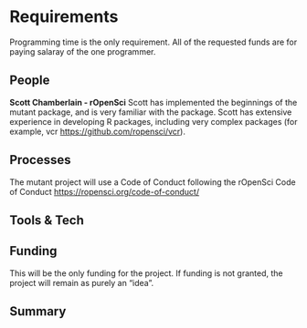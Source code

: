 # Requirements
<!-- 
An idea of what is required to make the project actually happen
-->

Programming time is the only requirement. All of the requested funds are for paying salaray of the one programmer.

## People
<!--
Who needs to be involved, what's the proposed structure, what will it take to get their involvement?
-->

**Scott Chamberlain - rOpenSci** Scott has implemented the beginnings of the mutant package, and is very familiar with the package. Scott has extensive experience in developing R packages, including very complex packages (for example, vcr <https://github.com/ropensci/vcr>). 


## Processes
<!-- 
What processes need to be put in place e.g. codes of conduct, regular ISC meetings, handover to the community at large?
-->

The mutant project will use a Code of Conduct following the rOpenSci Code of Conduct <https://ropensci.org/code-of-conduct/>

## Tools & Tech
<!--
What is going to be needed to deliver this project? 

Will cloud computing be used - if yes are there are necessary components that will be deciding factors between providers?

Are there tools or tech that don't exist that will be produced to facilitate the project?
-->

## Funding
<!-- 
[TO DO] THE GUIDANCE IS PRETTY UNCLEAR, ESP IN LIGHT OF GABOR'S PROPOSAL VS AWARD SIZE

-->

This will be the only funding for the project. If funding is not granted, the project will remain as purely an "idea".

## Summary
<!--
A summary of the requirements that contextualises the costs
-->
